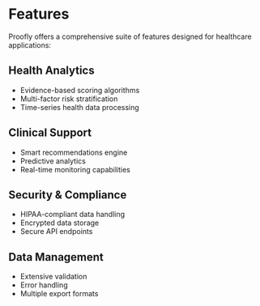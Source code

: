 # Features

Proofly offers a comprehensive suite of features designed for healthcare applications:

## Health Analytics
- Evidence-based scoring algorithms
- Multi-factor risk stratification
- Time-series health data processing

## Clinical Support
- Smart recommendations engine
- Predictive analytics
- Real-time monitoring capabilities

## Security & Compliance
- HIPAA-compliant data handling
- Encrypted data storage
- Secure API endpoints

## Data Management
- Extensive validation
- Error handling
- Multiple export formats
